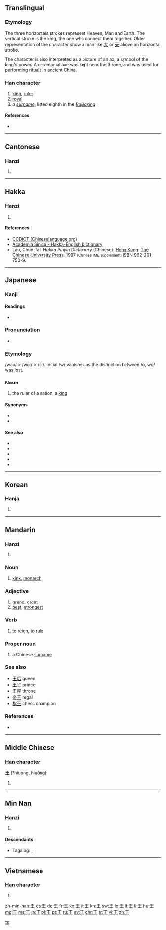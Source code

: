 {{also|玉|主}}

==Translingual==
{{stroke order|type=bw}}
{{stroke order|type=jbw}}
{{stroke order|type=animate}}

===Etymology===
{{Han etyl}}

The three horizontals strokes represent Heaven, Man and Earth. The vertical stroke is the king, the one who connect them together. Older representation of the character show a man like [[大]] or [[天]] above an horizontal stroke.

{{liushu|p}}

The character is also interpreted as a picture of an ax, a symbol of the king's power. A ceremonial axe was kept near the throne, and was used for performing rituals in ancient China.

===Han character===
{{Han char|rn=96|rad=玉|as=00|sn=4|four=1010<sub>4</sub>|canj=一土 (MG)}}
{{wikipedia|Wang (surname)|Wang}}

# [[king]], [[ruler]]
# [[royal]]
# ''a [[surname]]'', listed eighth in the ''[[:w:Baijiaxing|Baijiaxing]]''

====References====
* {{Han ref|kx=0727.020|dkj=20823|dj=1137.010|hdz=21099.100|uh=738B|ud=29579|bh=A4FD|bd=42237}}

----

==Cantonese==

===Hanzi===
{{yue-hanzi|jyut=[[wong4]], [[wong6]]|y=wong4, wong6}}

# {{defn|lang=yue|sort=玉00}}

----

==Hakka==

===Hanzi===
{{hak-hanzi|poj=[[vông]] (vong<sup>5</sup>)|gd=wong<sup>2</sup>; vong<sup>2</sup>, vong<sup>2</sup> [Meixian], vong<sup>2</sup> [Kwangtung]|hpy=ong2, vong2}}

# {{defn|lang=hak|sort=玉00}}

====References====
*[http://www.chineselanguage.org/dictionaries/?mode=view&module=chardict&query=%E7%8E%8B CCDICT (Chineselanguage.org)]
*[http://minhakka.ling.sinica.edu.tw/bkg/hakyin/search.php?DETAIL=1&LIMIT=id=54629&dbname=su_tian_1&graph=2 Academia Sinica - Hakka-English Dictionary]
*Lau, Chun-fat. ''Hakka Pinyin Dictionary'' (Chinese). [[Hong Kong]]: [[w:Chinese University of Hong Kong|The Chinese University Press]], 1997 <small>(Chinese IME supplement)</small> ISBN 962-201-750-9.

----

==Japanese==
{{wikipedia|lang=ja}}

===Kanji===
{{ja-kanji|grade=1|rs=玉00}}

====Readings====
* {{ja-readings|goon=[[おう]] (ō)|kanon=[[おう]] (ō)|kun=[[きみ]] (kimi)}}

===Pronunciation===
* {{IPA|/oː/|lang=ja}}

===Etymology===
/wau/ > /woː/ > /oː/. Initial /w/ vanishes as the distinction between /o, wo/ was lost.

===Noun===
{{ja-noun|おう|hhira=わう}}

# the ruler of a nation; a [[king]]

====Synonyms====
* {{l|ja|玉}}
* {{l|ja|主}}

====See also====
* {{ja-r|女王|じょ.おう|gloss=queen}}
* {{ja-r|王女|おうじょ|gloss=princess}}
* {{ja-r|帝王|ていおう|gloss=emperor}}
* {{ja-r|皇帝|こうてい|gloss=emperor}}
* {{ja-r|天皇|てんのう|gloss=emperor of Japan}}
----

==Korean==

===Hanja===
{{ko-hanja|hangeul=왕|rv=wang|mr=wang|y=wang|eumhun=임금|ehrv=imgeum|ehmr=imgŭm|ehy=imkum}}

# {{defn|lang=ko|sort=玉00}}

----

==Mandarin==
{{wikipedia|lang=cmn}}

===Hanzi===
{{cmn-hanzi|pin=[[wáng]] ([[wang2]]), [[Wáng]] ([[Wang2]])|wg=wang<sup>2</sup>, Wang<sup>2</sup>}}

# {{defn|lang=cmn|sort=玉00}}

===Noun===
{{cmn-noun|ts|pin=wáng|pint=wang2|rs=玉00}}

# [[kink]], [[monarch]]

===Adjective===
{{cmn-adj|ts|pin=wáng|pint=wang2|rs=玉00}}

# [[grand]], [[great]]
# [[best]], [[strongest]]

===Verb===
{{cmn-verb|ts|pin=wàng|pint=wang4|rs=玉00}}

# to [[reign]], to [[rule]]

===Proper noun===
{{cmn-proper noun|ts|pin=wáng|pint=wang2|rs=玉00}}

# a Chinese [[surname]]

[[Category:Mandarin surnames|字]]
===See also===
*[[王后]]  queen
*[[王子]]  prince
*[[王座]] throne
*[[帝王]]  regal
*[[棋王]] chess champion

===References===
* {{cite web
| url = http://www.mdbg.net/chindict/chindict.php?page=worddict&wdrst=0&wdqb=王
| title = 王
| work = MDBG English to Chinese dictionary ( Based on CC-CEDICT )
| language = Mandarin/English
| accessdate = 2014-02-18}}

----

==Middle Chinese==

===Han character===
'''王''' (*hiuɑng, hiuɑ̀ng)<!--asterisk indicates that this is a reconstructed pronunciation--><!--Unihan database uses the vowel ɑ instead of a; are they different?-->

# {{defn|lang=ltc|sort=玉00}}

----

==Min Nan==

===Hanzi===
{{nan-hanzi|poj=[[ông]] (ong<sup>5</sup>)}}

# {{defn|lang=nan}}

====Descendants====
* {{qualifier|Hokkien dialect}} Tagalog: {{l|tl|Ong}}, {{l|tl|Wong}}

----

==Vietnamese==

===Han character===
{{vi-hantu|[[vương]], [[vướng]]|rs=玉00}}

# {{defn|lang=vi|sort=玉00}}

[[zh-min-nan:王]]
[[cs:王]]
[[de:王]]
[[fr:王]]
[[ko:王]]
[[it:王]]
[[kn:王]]
[[sw:王]]
[[lo:王]]
[[lt:王]]
[[li:王]]
[[hu:王]]
[[mg:王]]
[[ms:王]]
[[ja:王]]
[[pl:王]]
[[pt:王]]
[[ru:王]]
[[sv:王]]
[[chr:王]]
[[tr:王]]
[[vi:王]]
[[zh:王]]